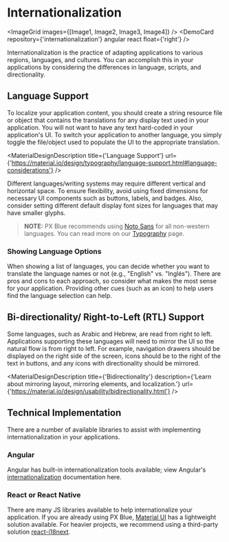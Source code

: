 
# Internationalization

<ImageGrid images={[Image1, Image2, Image3, Image4]} />
<DemoCard repository={'internationalization'} angular react float={'right'} />

Internationalization is the practice of adapting applications to various regions, languages, and cultures. You can accomplish this in your applications by considering the differences in language, scripts, and directionality.

## Language Support

To localize your application content, you should create a string resource file or object that contains the translations for any display text used in your application. You will not want to have any text hard-coded in your application's UI. To switch your application to another language, you simply toggle the file/object used to populate the UI to the appropriate translation.

<MaterialDesignDescription
    title={'Language Support'}
    url={'https://material.io/design/typography/language-support.html#language-considerations'}
/>

Different languages/writing systems may require different vertical and horizontal space. To ensure flexibility, avoid using fixed dimensions for necessary UI components such as buttons, labels, and badges. Also, consider setting different default display font sizes for languages that may have smaller glyphs.

> **NOTE:** PX Blue recommends using [Noto Sans](https://www.google.com/get/noto/#sans-lgc) for all non-western languages. You can read more on our [Typography](/style/typography) page.

### Showing Language Options

When showing a list of languages, you can decide whether you want to translate the language names or not (e.g., "English" vs. "Inglés"). There are pros and cons to each approach, so consider what makes the most sense for your application. Providing other cues (such as an icon) to help users find the language selection can help.

## Bi-directionality/ Right-to-Left (RTL) Support

Some languages, such as Arabic and Hebrew, are read from right to left. Applications supporting these languages will need to mirror the UI so the natural flow is from right to left. For example, navigation drawers should be displayed on the right side of the screen, icons should be to the right of the text in buttons, and any icons with directionality should be mirrored.

<MaterialDesignDescription
    title={'Bidirectionality'}
    description={'Learn about mirroring layout, mirroring elements, and localization.'}
    url={'https://material.io/design/usability/bidirectionality.html'}
/>

## Technical Implementation

There are a number of available libraries to assist with implementing internationalization in your applications.

### Angular

Angular has built-in internationalization tools available; view Angular's [internationalization](https://angular.io/guide/i18n) documentation here.

### React or React Native

There are many JS libraries available to help internationalize your application. If you are already using PX Blue, [Material UI](https://material-ui.com/guides/localization/) has a lightweight solution available.
For heavier projects, we recommend using a third-party solution [react-i18next](https://github.com/i18next/react-i18next).
